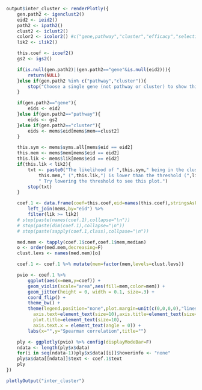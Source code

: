 ```r
output$inter_cluster <- renderPlotly({
	gen.path2 <- igenclust2() 
	eid2 <- ieid2() 
	path2 <- ipath2() 
	clust2 <- iclust2()
	color2 <- icolor2() #c("gene,pathway","cluster","efficacy","selectivity"),
	lik2 <- ilik2()

	this.coef <- icoef2()
	gs2 <- igs2()

	if(is.null(gen.path2)|(gen.path2=="gene"&is.null(eid2))){
		return(NULL)
	}else if(gen.path2 %in% c("pathway","cluster")){
		stop("Choose a single gene (not pathway or cluster) to show this plot.")
	}

	if(gen.path2=="gene"){
		eids <- eid2
	}else if(gen.path2=="pathway"){
		eids <- gs2
	}else if(gen.path2=="cluster"){
		eids <- mems$eid[mems$mem==clust2]
	}

	this.sym <- mems$syms.all[mems$eid == eid2]
	this.mem <- mems$mem[mems$eid == eid2]
	this.lik <- mems$lik[mems$eid == eid2]
	if(this.lik < lik2){
		txt <- paste0("The likelihood of ",this.sym," being in the cluster ",
			this.mem," (",this.lik,") is lower than the threshold (",lik2,").",
			" Try lowering the threshold to see this plot.")
		stop(txt)
	}

	coef.1 <- data.frame(coef=this.coef,eid=names(this.coef),stringsAsFactors=FALSE) %>%
		left_join(mems,by="eid") %>% 
		filter(lik >= lik2)
	# stop(paste(names(coef.1),collapse="\n"))	
	# stop(paste(dim(coef.1),collapse="\n"))			
	# stop(paste(sapply(coef.1,class),collpase="\n"))

	med.mem <- tapply(coef.1$coef,coef.1$mem,median)
	o <- order(med.mem,decreasing=F)
	clust.levs <- names(med.mem)[o]

	coef.1 <- coef.1 %>% mutate(mem=factor(mem,levels=clust.levs)) 

	pvio <- coef.1 %>%
		ggplot(aes(x=mem,y=coef)) +
		geom_violin(scale="area",aes(fill=mem,color=mem)) +
		geom_jitter(height = 0, width = 0.1, size=.3) +
		coord_flip() +
		theme_bw() +
		theme(legend.position="none",plot.margin=unit(c(0,0,0,0),"lines"),
		  axis.text=element_text(size=10),axis.title=element_text(size=10),
		  plot.title=element_text(size=10),
		  axis.text.x = element_text(angle = 0)) +
		labs(x="",y="Spearman correlation",title="")

	ply <- ggplotly(pvio) %>% config(displayModeBar=F)
	ndata <- length(ply$x$data)
	for(i in seq(ndata-1))ply$x$data[[i]]$hoverinfo <- "none"
    ply$x$data[[ndata]]$text <- coef.1$text
	ply
})
```
```r
plotlyOutput("inter_cluster")
```
